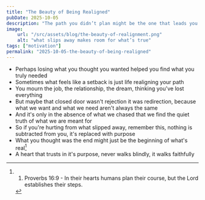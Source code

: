 ```yaml
---
title: "The Beauty of Being Realigned"
pubDate: 2025-10-05
description: "The path you didn’t plan might be the one that leads you home"
image:
    url: "/src/assets/blog/the-beauty-of-realignment.png"
    alt: "what slips away makes room for what’s true"
tags: ["motivation"]
permalink: "2025-10-05-the-beauty-of-being-realigned"
---
```


<BlogLayout
    title={frontmatter.title}
    description={frontmatter.description}
    image={frontmatter.image.url}
    alt={frontmatter.image.alt}
    date={(frontmatter.pubDate).toString().slice(0,10)}
    tags={frontmatter.tags}
    currentPost={frontmatter.permalink}>

<span>

- Perhaps losing what you thought you wanted helped you find what you truly needed
- Sometimes what feels like a setback is just life realigning your path
- You mourn the job, the relationship, the dream, thinking you've lost everything
- But maybe that closed door wasn't rejection it was redirection, because what we want and what we need aren't always the same
- And it's only in the absence of what we chased that we find the quiet truth of what we are meant for
- So if you're hurting from what slipped away, remember this, nothing is subtracted from you, it's replaced with purpose
- What you thought was the end might just be the beginning of what's real[^1]
- A heart that trusts in it's purpose, never walks blindly, it walks faithfully

[^1]:1. Proverbs 16:9 - In their hearts humans plan their course, but the Lord establishes their steps.

</span>
</BlogLayout>
